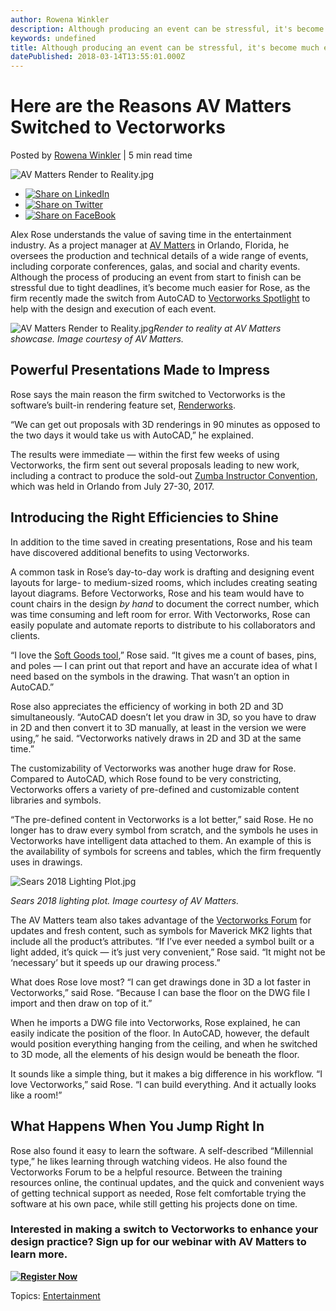 ```yaml
---
author: Rowena Winkler
description: Although producing an event can be stressful, it's become much easier for AV Matters after switching from AutoCAD to Vectorworks Spotlight.
keywords: undefined
title: Although producing an event can be stressful, it's become much easier for AV Matters after switching from AutoCAD to Vectorworks Spotlight. 
datePublished: 2018-03-14T13:55:01.000Z
---
```

  

# Here are the Reasons AV Matters Switched to Vectorworks

 Posted by [Rowena Winkler](https://blog.vectorworks.net/author/rowena-winkler) | 5 min read time 

![AV Matters Render to Reality.jpg](https://blog.vectorworks.net/hubfs/Blog%20Images/180314_Alex%20Rose%20Spotlight%20Switcher/AV%20Matters%20Render%20to%20Reality.jpg) 

* [![Share on LinkedIn](https://2659751.fs1.hubspotusercontent-na1.net/hubfs/2659751/michaelDemo/share-LI.png)](http://www.linkedin.com/shareArticle?mini=true&url=https%3A%2F%2Fblog.vectorworks.net%2Fhere-are-the-reasons-av-matters-switched-to-vectorworks)
* [![Share on Twitter](https://2659751.fs1.hubspotusercontent-na1.net/hubfs/2659751/michaelDemo/share-TW.png)](https://www.twitter.com/share?text=Here%20are%20the%20Reasons%20AV%20Matters%20Switched%20to%20Vectorworks&url=https%3A%2F%2Fblog.vectorworks.net%2Fhere-are-the-reasons-av-matters-switched-to-vectorworks&via=PMGTweets)
* [![Share on FaceBook](https://2659751.fs1.hubspotusercontent-na1.net/hubfs/2659751/michaelDemo/share-FB.png)](https://www.facebook.com/sharer/sharer.php?u=https%3A%2F%2Fblog.vectorworks.net%2Fhere-are-the-reasons-av-matters-switched-to-vectorworks)

Alex Rose understands the value of saving time in the entertainment industry. As a project manager at [AV Matters](http://avmatters.com/) in Orlando, Florida, he oversees the production and technical details of a wide range of events, including corporate conferences, galas, and social and charity events. Although the process of producing an event from start to finish can be stressful due to tight deadlines, it’s become much easier for Rose, as the firm recently made the switch from AutoCAD to [Vectorworks Spotlight](http://www.vectorworks.net/spotlight?utm%5Fcampaign=blog&utm%5Fsource=intext&utm%5Fmedium=planetvectorworks&utm%5Fcontent=roseswitcher031418) to help with the design and execution of each event.

![AV Matters Render to Reality.jpg](https://blog.vectorworks.net/hs-fs/hubfs/Blog%20Images/180314_Alex%20Rose%20Spotlight%20Switcher/AV%20Matters%20Render%20to%20Reality.jpg?width=1024&name=AV%20Matters%20Render%20to%20Reality.jpg)_Render to reality at AV Matters showcase. Image courtesy of AV Matters._ 

## Powerful Presentations Made to Impress

Rose says the main reason the firm switched to Vectorworks is the software’s built-in rendering feature set, [Renderworks](http://www.vectorworks.net/products/features/renderworks?utm%5Fcampaign=blog&utm%5Fsource=intext&utm%5Fmedium=planetvectorworks&utm%5Fcontent=switcher041218).

“We can get out proposals with 3D renderings in 90 minutes as opposed to the two days it would take us with AutoCAD,” he explained.

The results were immediate — within the first few weeks of using Vectorworks, the firm sent out several proposals leading to new work, including a contract to produce the sold-out [Zumba Instructor Convention](https://convention.zumba.com/), which was held in Orlando from July 27-30, 2017.

## Introducing the Right Efficiencies to Shine

In addition to the time saved in creating presentations, Rose and his team have discovered additional benefits to using Vectorworks. 

A common task in Rose’s day-to-day work is drafting and designing event layouts for large- to medium-sized rooms, which includes creating seating layout diagrams. Before Vectorworks, Rose and his team would have to count chairs in the design _by hand_ to document the correct number, which was time consuming and left room for error. With Vectorworks, Rose can easily populate and automate reports to distribute to his collaborators and clients.

“I love the [Soft Goods tool](http://app-help.vectorworks.net/2018/eng/VW2018%5FGuide/EventDesign1/Inserting%5FSoft%5FGoods.htm?utm%5Fcampaign=blog&utm%5Fsource=intext&utm%5Fmedium=planetvectorworks&utm%5Fcontent=switcher041218),” Rose said. “It gives me a count of bases, pins, and poles — I can print out that report and have an accurate idea of what I need based on the symbols in the drawing. That wasn’t an option in AutoCAD.”

Rose also appreciates the efficiency of working in both 2D and 3D simultaneously. “AutoCAD doesn’t let you draw in 3D, so you have to draw in 2D and then convert it to 3D manually, at least in the version we were using,” he said. “Vectorworks natively draws in 2D and 3D at the same time.”

The customizability of Vectorworks was another huge draw for Rose. Compared to AutoCAD, which Rose found to be very constricting, Vectorworks offers a variety of pre-defined and customizable content libraries and symbols.

“The pre-defined content in Vectorworks is a lot better,” said Rose. He no longer has to draw every symbol from scratch, and the symbols he uses in Vectorworks have intelligent data attached to them. An example of this is the availability of symbols for screens and tables, which the firm frequently uses in drawings.

![Sears 2018 Lighting Plot.jpg](https://blog.vectorworks.net/hs-fs/hubfs/Blog%20Images/180314_Alex%20Rose%20Spotlight%20Switcher/Sears%202018%20Lighting%20Plot.jpg?width=1024&name=Sears%202018%20Lighting%20Plot.jpg)

_Sears 2018 lighting plot. Image courtesy of AV Matters._

The AV Matters team also takes advantage of the [Vectorworks Forum](https://forum.vectorworks.net/?utm%5Fcampaign=blog&utm%5Fsource=intext&utm%5Fmedium=planetvectorworks&utm%5Fcontent=switcher041218) for updates and fresh content, such as symbols for Maverick MK2 lights that include all the product’s attributes. “If I’ve ever needed a symbol built or a light added, it’s quick — it’s just very convenient,” Rose said. “It might not be ‘necessary’ but it speeds up our drawing process.” 

What does Rose love most? “I can get drawings done in 3D a lot faster in Vectorworks,” said Rose. “Because I can base the floor on the DWG file I import and then draw on top of it.”

When he imports a DWG file into Vectorworks, Rose explained, he can easily indicate the position of the floor. In AutoCAD, however, the default would position everything hanging from the ceiling, and when he switched to 3D mode, all the elements of his design would be beneath the floor.

It sounds like a simple thing, but it makes a big difference in his workflow. “I love Vectorworks,” said Rose. “I can build everything. And it actually looks like a room!”

## What Happens When You Jump Right In

Rose also found it easy to learn the software. A self-described “Millennial type,” he likes learning through watching videos. He also found the Vectorworks Forum to be a helpful resource. Between the training resources online, the continual updates, and the quick and convenient ways of getting technical support as needed, Rose felt comfortable trying the software at his own pace, while still getting his projects done on time.

### Interested in making a switch to Vectorworks to enhance your design practice? Sign up for our webinar with AV Matters to learn more.

**[![Register Now](https://no-cache.hubspot.com/cta/default/3018241/5bfb9d46-5d6a-426b-ab8c-230384c82f27.png)](https://cta-redirect.hubspot.com/cta/redirect/3018241/5bfb9d46-5d6a-426b-ab8c-230384c82f27)** 

 Topics: [Entertainment](https://blog.vectorworks.net/topic/entertainment) 

  